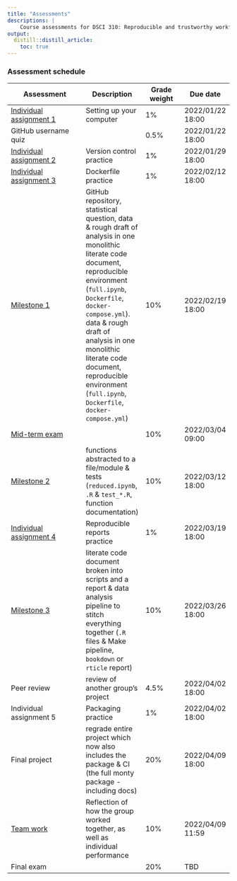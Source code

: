 ```yaml
---
title: "Assessments"
descriptions: |
    Course assessments for DSCI 310: Reproducible and trustworthy workflows for data science.
output:
  distill::distill_article:
    toc: true
---
```


### Assessment schedule

| Assessment         | Description | Grade weight | Due date |
|--------------------|-------------|----------|---------|
| [Individual assignment 1](individual-assignment-1.html) | Setting up your computer | 1% |  2022/01/22 18:00 |
| GitHub username quiz | | 0.5% | 2022/01/22 18:00 |
| [Individual assignment 2](https://canvas.ubc.ca/courses/89629/quizzes/470524) | Version control practice | 1% | 2022/01/29 18:00 |
| [Individual assignment 3](individual_assignment3) | Dockerfile practice | 1% |2022/02/12 18:00 |
| [Milestone 1](milestone1.html) | GitHub repository, statistical question, data & rough draft of analysis in one monolithic literate code document, reproducible environment (`full.ipynb`, `Dockerfile`, `docker-compose.yml`). data & rough draft of analysis in one monolithic literate code document, reproducible environment (`full.ipynb`, `Dockerfile`, `docker-compose.yml`) | 10% | 2022/02/19 18:00 |
| [Mid-term exam](https://canvas.ubc.ca/courses/89629/quizzes/477570) | | 10% | 2022/03/04 09:00 |
|[Milestone 2](milestone2.html) | functions abstracted to a file/module & tests (`reduced.ipynb`, `.R` & `test_*.R`, function documentation) | 10% | 2022/03/12 18:00  |
| [Individual assignment 4](individual_assignment4) | Reproducible reports practice |  1% | 2022/03/19 18:00 |
| [Milestone 3](milestone3.html)  | literate code document broken into scripts and a report & data analysis pipeline to stitch everything together (`.R` files & Make pipeline, `bookdown` or `rticle` report) | 10% | 2022/03/26 18:00 |
| Peer review | review of another group's project | 4.5% | 2022/04/02 18:00 |
| Individual assignment 5 | Packaging practice | 1% | 2022/04/02 18:00 |
| Final project | regrade entire project which now also includes the package & CI (the full monty package - including docs) | 20% | 2022/04/09 18:00 |
| [Team work](team-work.html) | Reflection of how the group worked together, as well as individual performance | 10% | 2022/04/09 11:59 |
| Final exam | | 20% | TBD |
